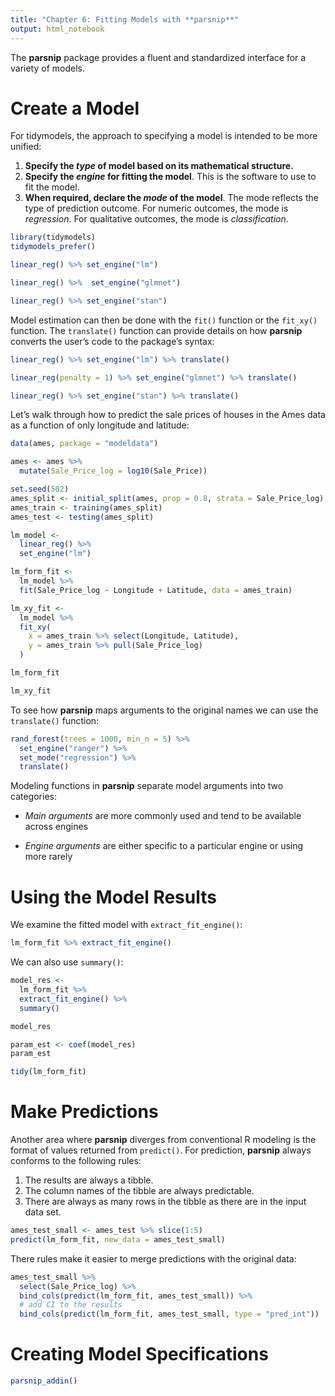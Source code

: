 ```yaml
---
title: "Chapter 6: Fitting Models with **parsnip**"
output: html_notebook
---
```


The **parsnip** package provides a fluent and standardized interface for a variety of models.

# Create a Model

For tidymodels, the approach to specifying a model is intended to be more unified:

1.  **Specify the *type* of model based on its mathematical structure.**
2.  **Specify the *engine* for fitting the model**. This is the software to use to fit the model.
3.  **When required, declare the *mode* of the model**. The mode reflects the type of prediction outcome. For numeric outcomes, the mode is *regression*. For qualitative outcomes, the mode is *classification*.

```r
library(tidymodels)
tidymodels_prefer()

linear_reg() %>% set_engine("lm")

linear_reg() %>%  set_engine("glmnet")

linear_reg() %>% set_engine("stan")
```

Model estimation can then be done with the `fit()` function or the `fit_xy()` function. The `translate()` function can provide details on how **parsnip** converts the user's code to the package's syntax:

```r
linear_reg() %>% set_engine("lm") %>% translate()

linear_reg(penalty = 1) %>% set_engine("glmnet") %>% translate()

linear_reg() %>% set_engine("stan") %>% translate()
```

Let's walk through how to predict the sale prices of houses in the Ames data as a function of only longitude and latitude:

```r
data(ames, package = "modeldata")

ames <- ames %>% 
  mutate(Sale_Price_log = log10(Sale_Price))

set.seed(502)
ames_split <- initial_split(ames, prop = 0.8, strata = Sale_Price_log)
ames_train <- training(ames_split)
ames_test <- testing(ames_split)

lm_model <- 
  linear_reg() %>% 
  set_engine("lm")

lm_form_fit <- 
  lm_model %>% 
  fit(Sale_Price_log ~ Longitude + Latitude, data = ames_train)

lm_xy_fit <- 
  lm_model %>% 
  fit_xy(
    x = ames_train %>% select(Longitude, Latitude),
    y = ames_train %>% pull(Sale_Price_log)
  )

lm_form_fit

lm_xy_fit
```

To see how **parsnip** maps arguments to the original names we can use the `translate()` function:

```r
rand_forest(trees = 1000, min_n = 5) %>% 
  set_engine("ranger") %>% 
  set_mode("regression") %>% 
  translate()
```

Modeling functions in **parsnip** separate model arguments into two categories:

-   *Main arguments* are more commonly used and tend to be available across engines

-   *Engine arguments* are either specific to a particular engine or using more rarely

# Using the Model Results

We examine the fitted model with `extract_fit_engine()`:

```r
lm_form_fit %>% extract_fit_engine()
```

We can also use `summary()`:

```r
model_res <- 
  lm_form_fit %>% 
  extract_fit_engine() %>% 
  summary()

model_res

param_est <- coef(model_res)
param_est
```

```r
tidy(lm_form_fit)
```

# Make Predictions

Another area where **parsnip** diverges from conventional R modeling is the format of values returned from `predict()`. For prediction, **parsnip** always conforms to the following rules:

1.  The results are always a tibble.
2.  The column names of the tibble are always predictable.
3.  There are always as many rows in the tibble as there are in the input data set.

```r
ames_test_small <- ames_test %>% slice(1:5)
predict(lm_form_fit, new_data = ames_test_small)
```

There rules make it easier to merge predictions with the original data:

```r
ames_test_small %>% 
  select(Sale_Price_log) %>% 
  bind_cols(predict(lm_form_fit, ames_test_small)) %>% 
  # add CI to the results
  bind_cols(predict(lm_form_fit, ames_test_small, type = "pred_int"))
```

# Creating Model Specifications

```r
parsnip_addin()
```

